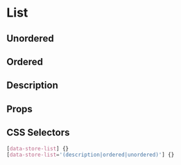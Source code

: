 
# List

## Unordered

<Canvas>
  <Story id="atoms-list--unordered-list" />
</Canvas>

## Ordered

<Canvas>
  <Story id="atoms-list--ordered-list" />
</Canvas>

## Description

<Canvas>
  <Story id="atoms-list--description-list" />
</Canvas>

## Props

<ArgsTable of={List} />

## CSS Selectors

```css
[data-store-list] {}
[data-store-list='(description|ordered|unordered)'] {}
```

